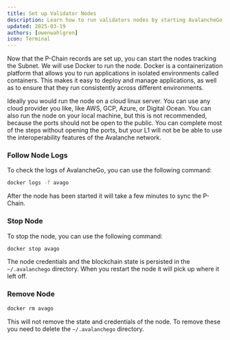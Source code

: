 ```yaml
---
title: Set up Validator Nodes
description: Learn how to run validators nodes by starting AvalancheGo in a Docker container.
updated: 2025-03-19
authors: [owenwahlgren]
icon: Terminal
---
```


Now that the P-Chain records are set up, you can start the nodes tracking the Subnet. We will use Docker to run the node. Docker is a containerization platform that allows you to run applications in isolated environments called containers. This makes it easy to deploy and manage applications, as well as to ensure that they run consistently across different environments.

Ideally you would run the node on a cloud linux server. You can use any cloud provider you like,
like AWS, GCP, Azure, or Digital Ocean. You can also run the node on your local machine, but this is
not recommended, because the ports should not be open to the public. You can complete most of the
steps without opening the ports, but your L1 will not be be able to use the interoperability features of the Avalanche network.

<AvalancheGoDocker />


### Follow Node Logs

To check the logs of AvalancheGo, you can use the following command:

```bash
docker logs -f avago
```

After the node has been started it will take a few minutes to sync the P-Chain.

### Stop Node

To stop the node, you can use the following command:

```bash
docker stop avago
```

The node credentials and the blockchain state is persisted in the `~/.avalanchego` directory. When
you restart the node it will pick up where it left off.

### Remove Node

```bash
docker rm avago
```

This will not remove the state and credentials of the node. To remove these you need to delete the `~/.avalanchego` directory.

